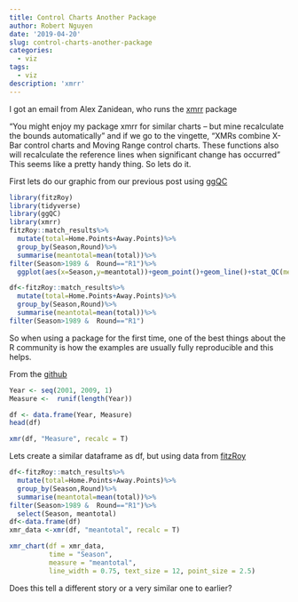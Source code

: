 ```yaml
---
title: Control Charts Another Package
author: Robert Nguyen
date: '2019-04-20'
slug: control-charts-another-package
categories:
  - viz
tags:
  - viz
description: 'xmrr'
---
```


I got an email from Alex Zanidean, who runs the [xmrr](https://cran.r-project.org/web/packages/xmrr/xmrr.pdf) package 

"You might enjoy my package xmrr for similar charts – but mine recalculate the bounds automatically" and if we go to the vingette, "XMRs combine X-Bar control charts and Moving Range control charts. These functions also will recalculate the reference lines when significant change has occurred" This seems like a pretty handy thing. So lets do it.

First lets do our graphic from our previous post using [ggQC](https://cran.r-project.org/package=ggQC)

```r
library(fitzRoy)
library(tidyverse)
library(ggQC)
library(xmrr)
fitzRoy::match_results%>%
  mutate(total=Home.Points+Away.Points)%>%
  group_by(Season,Round)%>%
  summarise(meantotal=mean(total))%>%
filter(Season>1989 &  Round=="R1")%>%
  ggplot(aes(x=Season,y=meantotal))+geom_point()+geom_line()+stat_QC(method="XmR")+ylab("Mean Round 1 Total for Each Game") +ggtitle("Stop Freaking OUT over ONE ROUND")

df<-fitzRoy::match_results%>%
  mutate(total=Home.Points+Away.Points)%>%
  group_by(Season,Round)%>%
  summarise(meantotal=mean(total))%>%
filter(Season>1989 &  Round=="R1")

```

So when using a package for the first time, one of the best things about the R community is how the examples are usually fully reproducible and this helps.

From the [github](https://github.com/Zanidean/xmrr)

```r
Year <- seq(2001, 2009, 1)
Measure <-  runif(length(Year))

df <- data.frame(Year, Measure)
head(df)

xmr(df, "Measure", recalc = T)
```

Lets create a similar dataframe as df, but using data from [fitzRoy](https://github.com/jimmyday12/fitzRoy)

```r
df<-fitzRoy::match_results%>%
  mutate(total=Home.Points+Away.Points)%>%
  group_by(Season,Round)%>%
  summarise(meantotal=mean(total))%>%
filter(Season>1989 &  Round=="R1")%>%
  select(Season, meantotal)
df<-data.frame(df)
xmr_data <-xmr(df, "meantotal", recalc = T)

xmr_chart(df = xmr_data, 
          time = "Season", 
          measure = "meantotal",
          line_width = 0.75, text_size = 12, point_size = 2.5)

```

Does this tell a different story or a very similar one to earlier?
